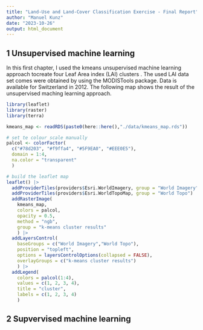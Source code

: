 ```yaml
---
title: "Land-Use and Land-Cover Classification Exercise - Final Report"
author: "Manuel Kunz"
date: "2023-10-26"
output: html_document
---
```


## 1 Unsupervised machine learning

In this first chapter, I used the kmeans unsupervised machine learning approach tocreate four Leaf Area index (LAI) clusters . The used LAI data set comes were obtained by using the MODISTools package. Data is available for Switzerland in 2012. The following map shows the result of the unsupervised maching learning approach.

```r
library(leaflet)
library(raster)
library(terra)

kmeans_map <- readRDS(paste0(here::here(),"./data/kmeans_map.rds"))

# set te colour scale manually
palcol <- colorFactor(
  c("#78d203", "#f9ffa4", "#5F9EA0", "#EEE0E5"),
  domain = 1:4,
  na.color = "transparent"
  )

# build the leaflet map
leaflet() |> 
  addProviderTiles(providers$Esri.WorldImagery, group = "World Imagery") |>
  addProviderTiles(providers$Esri.WorldTopoMap, group = "World Topo") |>
  addRasterImage(
    kmeans_map,
    colors = palcol,
    opacity = 0.5,
    method = "ngb",
    group = "k-means cluster results"
    ) |>
  addLayersControl(
    baseGroups = c("World Imagery","World Topo"),
    position = "topleft",
    options = layersControlOptions(collapsed = FALSE),
    overlayGroups = c("k-means cluster results")
    ) |>
  addLegend(
    colors = palcol(1:4),
    values = c(1, 2, 3, 4),
    title = "cluster",
    labels = c(1, 2, 3, 4)
    )
```



## 2 Supvervised machine learning


